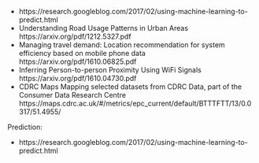 - https://research.googleblog.com/2017/02/using-machine-learning-to-predict.html
- Understanding Road Usage Patterns in Urban Areas https://arxiv.org/pdf/1212.5327.pdf
- Managing travel demand: Location recommendation for system efficiency based on mobile phone data https://arxiv.org/pdf/1610.06825.pdf
- Inferring Person-to-person Proximity Using WiFi Signals https://arxiv.org/pdf/1610.04730.pdf
- CDRC Maps Mapping selected datasets from CDRC Data, part of the Consumer Data Research Centre https://maps.cdrc.ac.uk/#/metrics/epc_current/default/BTTTFTT/13/0.0317/51.4955/

Prediction:

- https://research.googleblog.com/2017/02/using-machine-learning-to-predict.html
